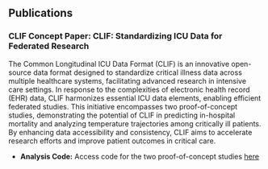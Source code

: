 ## Publications

### CLIF Concept Paper: CLIF: Standardizing ICU Data for Federated Research

The Common Longitudinal ICU Data Format (CLIF) is an innovative open-source data format designed to standardize critical illness data across multiple healthcare systems, facilitating advanced research in intensive care settings. In response to the complexities of electronic health record (EHR) data, CLIF harmonizes essential ICU data elements, enabling efficient federated studies. This initiative encompasses two proof-of-concept studies, demonstrating the potential of CLIF in predicting in-hospital mortality and analyzing temperature trajectories among critically ill patients. By enhancing data accessibility and consistency, CLIF aims to accelerate research efforts and improve patient outcomes in critical care.

- **Analysis Code:** Access code for the two proof-of-concept studies [here](https://github.com/clif-consortium/CLIF/tree/main/projects/concept_paper)